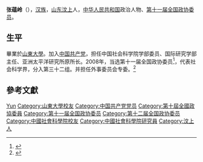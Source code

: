 '''张蕴岭'''（{{bd|1945年|6月|}}），[[汉族|汉族]]，[[山东|山东]][[汶上|汶上]]人，[[中华人民共和国|中华人民共和国]]政治人物、[[第十一届全国政协委员|第十一届全国政协委员]]。

== 生平 ==
畢業於[[山東大學|山東大學]]。加入[[中国共产党|中国共产党]]，担任中国社会科学院学部委员、国际研究学部主任、亚洲太平洋研究所原所长。2008年，当选第十一届全国政协委员<ref>{{cite news|title=第十一届全国政协委员名单|url=http://www.indaa.com.cn/zt/2009qglh/zxzs/200903/t20090303_127573.html|accessdate=2013-04-09|newspaper=新华社北京1月25日电 中国人民政治协商会议第十一届全国委员会委员名单(共2237人，2008年1月25日政协第十届全国委员会常务委员会第二十次会议通过)|date=2008年1月25日|deadurl=yes|archiveurl=https://web.archive.org/web/20130928014403/http://www.indaa.com.cn/zt/2009qglh/zxzs/200903/t20090303_127573.html|archivedate=2013年9月28日|df=}}</ref>，代表社会科学界，分入第三十二组。并担任外事委员会专委。<ref>{{cite news|title=全国政协信息-张蕴岭|url=http://www.cppcc.gov.cn/CMS/wylibary/showJcwyxtInfoWylibary.action?tabJcwyxt.guid=11W0011420&wytype=wjwy|accessdate=2013-04-11|newspaper=全国政协委员会|archive-date=2019-01-26|archive-url=https://web.archive.org/web/20190126164416/http://www.cppcc.gov.cn/CMS/wylibary/showJcwyxtInfoWylibary.action?tabJcwyxt.guid=11W0011420&wytype=wjwy|dead-url=no}}</ref>

== 參考文獻 ==
{{reflist}}

{{中国政治人物小作品}}
{{中国社会科学院学部委员}}

{{Authority control}}
{{DEFAULTSORT:Zhang张}}
[[Category:张姓|Yun]]
[[Category:山東大學校友|Category:山東大學校友]]
[[Category:中国共产党党员|Category:中国共产党党员]]
[[Category:第十屆全國政協委員|Category:第十屆全國政協委員]]
[[Category:第十一届全国政协委员|Category:第十一届全国政协委员]]
[[Category:第十二届全国政协委员|Category:第十二届全国政协委员]]
[[Category:中國社會科學院校友|Category:中國社會科學院校友]]
[[Category:中國社會科學院研究員|Category:中國社會科學院研究員]]
[[Category:汶上人|Category:汶上人]]